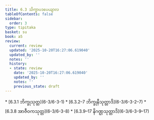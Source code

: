 ```yaml
---
title: 6.3 သိက္ခာပဒပေယျာလ
tableOfContents: false
sidebar:
  order: 3
type: tipitaka
basket: su
book: a5
review:
  current: review
  updated: '2025-10-20T16:27:06.619040'
  updated_by: ''
  notes: ''
  history:
  - state: review
    date: '2025-10-20T16:27:06.619040'
    updated_by: ''
    notes: ''
    previous_state: draft
---
```



<DynamicBreadcrumb />


<ReviewStatus review={frontmatter.review} showDetails={true} />

<HypothesisAnnotation frontmatter={frontmatter} />



<TableOfContents book="a5" section="6.3">
* [6.3.1 ဘိက္ခုသုတ္တ](6-3/6-3-1)
* [6.3.2–7 ဘိက္ခုနီသုတ္တာဒိ](6-3/6-3-2–7)
* [6.3.8 အာဇီဝကသုတ္တ](6-3/6-3-8)
* [6.3.9–17 နိဂဏ္ဌသုတ္တာဒိ](6-3/6-3-9–17)
</TableOfContents>